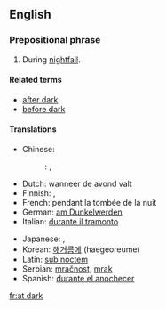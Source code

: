 ==English==

===Prepositional phrase===
{{en-PP|[[at]] [[dark]]}}

# During [[nightfall]].

====Related terms====
* [[after dark]]
* [[before dark]]

====Translations====
{{trans-top|during nightfall}}
* Chinese:
*: {{ttbc|cmn}}: {{t|cmn|在黃昏}}, {{t|cmn|在黄昏|tr=zaihuang hun}}
* Dutch: wanneer de avond valt
* Finnish: {{t-|fi|illansuussa}}, {{t-|fi|iltahämärissä}}
* French: pendant la tombée de la nuit
* German: [[am Dunkelwerden]]
* Italian: [[durante il tramonto]]
{{trans-mid}}
* Japanese: {{t+|ja|日暮れ|tr=ひぐれ, higure}}, {{t-|ja|暮れに|tr=ゆうくれに, yūgure ni}}
* Korean: [[해거름에]] (haegeoreume)
* Latin: [[sub noctem]]
* Serbian: [[mračnost]], [[mrak]]
* Spanish: [[durante el anochecer]]
{{trans-bottom}}

[[fr:at dark]]